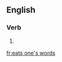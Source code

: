 ==English==

===Verb===
{{head|en|verb form}}

# {{en-third-person singular of|eat one's words}}

[[fr:eats one's words]]